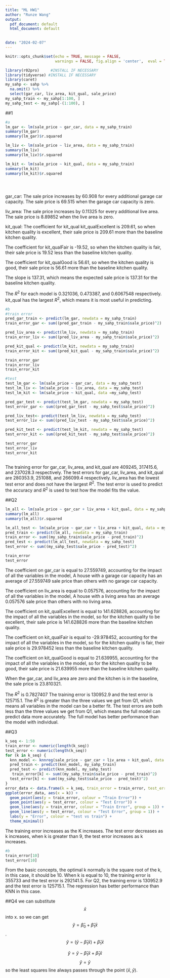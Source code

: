 ```yaml
---
title: "ML HW1"
author: "Runze Wang"
output:
  pdf_document: default
  html_document: default
  

date: "2024-02-07"
---
```


```r
knitr::opts_chunk$set(echo = TRUE, message = FALSE,
                      warnings = FALSE, fig.align = 'center',  eval = TRUE)
```

```r
library(r02pro)     #INSTALL IF NECESSARY
library(tidyverse) #INSTALL IF NECESSARY
library(caret)
my_sahp <- sahp %>% 
  na.omit() %>%
  select(gar_car, liv_area, kit_qual, sale_price)
my_sahp_train <- my_sahp[1:100, ]
my_sahp_test <- my_sahp[-(1:100), ]
```

##1
```r
#a
lm_gar <- lm(sale_price ~ gar_car, data = my_sahp_train)
summary(lm_gar)
summary(lm_gar)$r.squared

lm_liv <- lm(sale_price ~ liv_area, data = my_sahp_train)
summary(lm_liv)
summary(lm_liv)$r.squared

lm_kit <- lm(sale_price ~ kit_qual, data = my_sahp_train)
summary(lm_kit)
summary(lm_kit)$r.squared





```
gar_car: The sale price increases by 60.908 for every additional garage car capacity.
The sale price is 69.515 when the garage car capacity is zero.
        
liv_area: The sale price increases by 0.11325 for every additional live area.
 The sale price is 8.89852 when the live area is zero.

kit_qual: The coefficient for kit_qual kit_qualExcellent is 209.61, so when kitchen quality is excellent, their sale price is 209.61 more than the baseline kitchen quality.

The coefficient for kit_qualFair is -19.52, so when the kitchen quality is fair, their sale price is 19.52 less than the baseline kitchen quality.

The coefficient for kit_qualGood is 56.61, so when the kitchen quality is good, their sale price is  56.61 more than the baseline kitchen quality.

The slope is 137.31, which means the expected sale price is 137.31 for the baseline kitchen quality.

The $R^2$ for each model is 0.321036, 0.473387, and 0.6067548 respectively.  kit_qual has the largest $R^2$, which means it is most useful in predicting.

```r
#b
#train error
pred_gar_train <- predict(lm_gar, newdata = my_sahp_train)
train_error_gar <- sum((pred_gar_train - my_sahp_train$sale_price)^2)

pred_liv_area <- predict(lm_liv, newdata = my_sahp_train)
train_error_liv <- sum((pred_liv_area - my_sahp_train$sale_price)^2)

pred_kit_qual <- predict(lm_kit, newdata = my_sahp_train)
train_error_kit <- sum((pred_kit_qual - my_sahp_train$sale_price)^2)

train_error_gar
train_error_liv
train_error_kit

#test
test_lm_gar <- lm(sale_price ~ gar_car, data = my_sahp_test)
test_lm_liv <- lm(sale_price ~ liv_area, data = my_sahp_test)
test_lm_kit <- lm(sale_price ~ kit_qual, data =my_sahp_test)

pred_gar_test <- predict(test_lm_gar, newdata = my_sahp_test)
test_error_gar <- sum((pred_gar_test - my_sahp_test$sale_price)^2)

pred_liv_test<- predict(test_lm_liv, newdata = my_sahp_test)
test_error_liv <- sum((pred_liv_test - my_sahp_test$sale_price)^2)

pred_kit_test <- predict(test_lm_kit, newdata = my_sahp_test)
test_error_kit <- sum((pred_kit_test - my_sahp_test$sale_price)^2)

test_error_gar
test_error_liv
test_error_kit



```
The training error for gar_car, liv_area, and kit_qual are 409245, 317415.6, and 237028.3 respectively.
The test errors for gar_car, liv_area, and kit_qual are 280353.9, 251088, and 266099.4 respectively.
liv_area has the lowest test error and does not have the largest $R^2$. The test error is used to predict the accuracy and $R^2$ is used to test how the model fits the value.

##Q2
```r
lm_all <- lm(sale_price ~ gar_car + liv_area + kit_qual, data = my_sahp_train)
summary(lm_all)
summary(lm_all)$r.squared

lm_all_test <- lm(sale_price ~ gar_car + liv_area + kit_qual, data = my_sahp_test)
pred_train <- predict(lm_all, newdata = my_sahp_train)
train_error <- sum((my_sahp_train$sale_price - pred_train)^2)
pred_test <- predict(lm_all_test, newdata = my_sahp_test)
test_error <- sum((my_sahp_test$sale_price - pred_test)^2)

train_error
test_error

```
The coefficient on gar_car is equal to 27.559749, accounting for the impact of all the variables in the model, A house with a garage car capacity has an average of 27.559749 sale price than others with no garage car capacity.

The coefficient on liv_area is equal to 0.057576, accounting for the impact of all the variables in the model, A house with a living area has an average 0.057576 sale price than others with no living area.

The coefficient on kit_qualExcellent is equal to 141.628826, accounting for the impact of all the variables in the model, so for the kitchen quality to be excellent, their sale price is 141.628826 more than the baseline kitchen quality.

The coefficient on kit_qualFair is equal to  -29.978452, accounting for the impact of all the variables in the model, so for the kitchen quality is fair, their sale price is 29.978452 less than the baseline kitchen quality.

The coefficient on kit_qualGood  is equal to  21.639955, accounting for the impact of all the variables in the model, so for the kitchen quality to be good, their sale price is 21.639955 more than the baseline kitchen quality.

When the gar_car, and liv_area are zero and the kitchen is in the baseline, the sale price is 23.810321.

The $R^2$ is 0.7827407
The training error is 130952.9 and the test error is 125715.1.
The $R^2$ is greater than the three values we get from Q1, which means all variables in the model can be a better fit. The test errors are both less than the three values we get from Q1, which means the full model can predict data more accurately. The full model has better performance than the model with individual.

##Q3
```r
k_seq <- 1:50
train_error <- numeric(length(k_seq))
test_error <- numeric(length(k_seq))
for (k in k_seq) {
  knn_model <- knnreg(sale_price ~ gar_car + liv_area + kit_qual, data = my_sahp_train, k = k)
  pred_train <- predict(knn_model, my_sahp_train)
  pred_test <- predict(knn_model, my_sahp_test)
   train_error[k] <- sum((my_sahp_train$sale_price - pred_train)^2)
  test_error[k] <- sum((my_sahp_test$sale_price - pred_test)^2)
}
error_data <- data.frame(k = k_seq, train_error = train_error, test_error = test_error)
ggplot(error_data, aes(x = k)) +
  geom_point(aes(y = train_error, colour = "Train Error")) +
  geom_point(aes(y = test_error, colour = "Test Error")) +
  geom_line(aes(y = train_error, colour = "Train Error", group = 1)) +
  geom_line(aes(y = test_error, colour = "Test Error", group = 1)) +
  labs(y = "Error", colour = "test vs train") +
  theme_minimal()


```
The training error increases as the K increases. 
The test error decreases as k increases, when k is greater than 9, the test error increases as k increases.

```r
#b
train_error[10]
test_error[10]
```
From the basic concepts, the optimal k normally is the square root of the k, in this case, it should be 10. When k is equal to 10, the training error is 355733 and the test error is  292141.5. For Q2, the training error is 130952.9 and the test error is 125715.1. The regression has better performance than KNN in this case.

##Q4
we can substitute $$\bar x$$ into x. so we can get $$\hat y  = \hat \beta_0 + \hat \beta_1 \bar x $$. 
$$ \hat y  =(\bar y- \hat \beta_1 \bar x ) + \hat \beta_1 \bar x$$
   
  $$ \hat y = \bar y - \hat \beta_1 \bar x + \hat \beta_1 \bar x$$
   $$\hat y = \bar y $$
so the least squares line always passes through the point $(\bar x, \bar y$).







